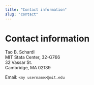 ```yaml
---
title: "Contact information"
slug: "contact"
---
```


# Contact information

Tao B. Schardl  
MIT Stata Center, 32-G766  
32 Vassar St.  
Cambridge, MA 02139

Email: `<my username>@mit.edu`
